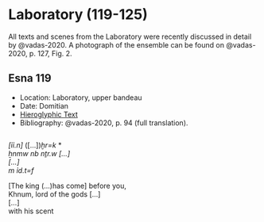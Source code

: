 # Laboratory (119-125) {-}  
  
All texts and scenes from the Laboratory were recently discussed in detail by @vadas-2020. A photograph of the ensemble can be found on @vadas-2020, p. 127, Fig. 2.  
  
## Esna 119 {-}  
  
- Location: Laboratory, upper bandeau  
- Date: Domitian  
- [Hieroglyphic Text](https://www.ifao.egnet.net/uploads/publications/enligne/Temples-Esna002.pdf#page=297){target="_blank"}  
- Bibliography: @vadas-2020, p. 94 (full translation).    
    
<style>  
  .col2 {  
    columns: 2 300px;         /* number of columns and width in pixels*/  
    -webkit-columns: 2 300px; /* chrome, safari */  
    -moz-columns: 2 300px;    /* firefox */  
    -webkit-column-break-inside: avoid;  
    -page-break-inside: avoid;  
    -break-inside: avoid;  
  }  
  
</style>  
  
  
<div class="col2">  
  
*[ỉỉ.n]* ([...])*ḫr=k*  *  
  *ẖnmw nb nṯr.w [...]  *  
*[...]   *  
  *m ỉd.t=f  *  
  
[The king (...)has come] before you,  
  Khnum, lord of the gods [...]  
[...]  
  with his scent  
  
</div>  
  
